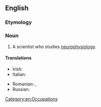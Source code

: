 ==English==

===Etymology===
{{prefix|neuro|physiologist|lang=en}}

===Noun===
{{en-noun}}

# A scientist who studies [[neurophysiology]].

====Translations====
{{trans-top|a scientist who studies neurophysiology}}
* Irish: {{t|ga|néaraifiseolaí|m}}
* Italian: {{t+|it|neurofisiologo|m}}
{{trans-mid}}
* Romanian: {{t|ro|neurofiziolog|m}}, {{t|ro|neurofiziologă|f}}
* Russian: {{t+|ru|нейрофизио́лог|m}}
{{trans-bottom}}

[[Category:en:Occupations]]